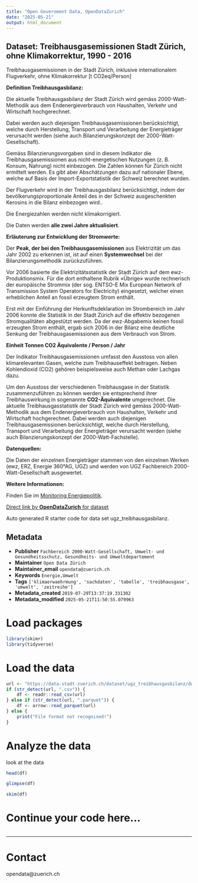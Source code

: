 ```yaml
---
title: "Open Government Data, OpenDataZurich"
date: "2025-05-21"
output: html_document
---
```


## Dataset: Treibhausgasemissionen Stadt Zürich, ohne Klimakorrektur, 1990 - 2016


Treibhausgasemissionen in der Stadt Zürich, inklusive internationalem Flugverkehr, ohne Klimakorrektur [t CO2eq/Person]


**Definition Treibhausgasbilanz:**


Die aktuelle Treibhausgasbilanz der Stadt Zürich wird gemäss 2000-Watt-Methodik aus dem Endenergieverbrauch von Haushalten, Verkehr und Wirtschaft hochgerechnet. 

Dabei werden auch diejenigen Treibhausgasemissionen berücksichtigt, welche durch Herstellung, Transport und Verarbeitung der Energieträger verursacht werden (siehe auch Bilanzierungskonzept der 2000-Watt-Gesellschaft).

 Gemäss Bilanzierungsvorgaben sind in diesem Indikator die Treibhausgasemissionen aus nicht-energetischen Nutzungen (z. B. Konsum, Nahrung) nicht einbezogen. Die Zahlen können für Zürich nicht ermittelt werden. Es gibt aber Abschätzungen dazu auf nationaler Ebene, welche auf Basis der Import-Exportstatistik der Schweiz berechnet wurden. 

Der Flugverkehr wird in der Treibhausgasbilanz berücksichtigt, indem der bevölkerungsproportionale Anteil des in der Schweiz ausgeschenkten Kerosins in die Bilanz einbezogen wird.. 

Die Energiezahlen werden nicht klimakorrigiert. 

Die Daten werden **alle zwei Jahre aktualisiert**.


[]()

**Erläuterung zur Entwicklung der Stromwerte:**


Der **Peak, der bei den Treibhausgasemissionen** aus Elektrizität um das Jahr 2002 zu erkennen ist, ist auf einen **Systemwechsel** bei der Bilanzierungsmethodik zurückzuführen.

Vor 2006 basierte die Elektrizitätsstatistik der Stadt Zürich auf dem ewz-Produktionsmix. Für die dort enthaltene Rubrik «Übrige» wurde rechnerisch der europäische Strommix (der sog. ENTSO-E Mix European Network of Transmission System Operators for Electricity) eingesetzt, welcher einen erheblichen Anteil an fossil erzeugtem Strom enthält. 

Erst mit der Einführung der Herkunftsdeklaration im Strombereich im Jahr 2006 konnte die Statistik in der Stadt Zürich auf die effektiv bezogenen Stromqualitäten abgestützt werden. Da der ewz-Abgabemix keinen fossil erzeugten Strom enthält, ergab sich 2006 in der Bilanz eine deutliche Senkung der Treibhausgasemissionen aus dem Verbrauch von Strom. 


[]()

**Einheit Tonnen CO2 Äquivalente / Person / Jahr**


Der Indikator Treibhausgasemissionen umfasst den Ausstoss von allen klimarelevanten Gasen, welche zum Treibhauseffekt beitragen. Neben Kohlendioxid (CO2) gehören beispielsweise auch Methan oder Lachgas dazu. 

Um den Ausstoss der verschiedenen Treibhausgase in der Statistik zusammenzuführen zu können werden sie entsprechend ihrer Treibhauswirkung in sogenannte **CO2-Äquivalente** umgerechnet. Die aktuelle Treibhausgasstatistik der Stadt Zürich wird gemäss 2000-Watt-Methodik aus dem Endenergieverbrauch von Haushalten, Verkehr und Wirtschaft hochgerechnet. Dabei werden auch diejenigen Treibhausgasemissionen berücksichtigt, welche durch Herstellung, Transport und Verarbeitung der Energieträger verursacht werden (siehe auch Bilanzierungskonzept der 2000-Watt-Fachstelle).



[](
)

**Datenquellen:**


Die Daten der einzelnen Energieträger stammen von den einzelnen Werken (ewz, ERZ, Energie 360°AG, UGZ) und werden von UGZ Fachbereich 2000-Watt-Gesellschaft ausgewertet.


[]()

**Weitere Informationen:**


Finden Sie im [Monitoring Energiepolitik](https://www.stadt-zuerich.ch/de/umwelt-und-energie/energie/planung-strategien/monitoring.html).


[]()



[Direct link by **OpenDataZurich** for dataset](https://data.stadt-zuerich.ch/dataset/ugz_treibhausgasbilanz)

Auto generated R starter code for data set ugz_treibhausgasbilanz.

## Metadata

- **Publisher** `Fachbereich 2000-Watt-Gesellschaft, Umwelt- und Gesundheitsschutz, Gesundheits- und Umweltdepartement`
- **Maintainer** `Open Data Zürich`
- **Maintainer_email** `opendata@zuerich.ch`
- **Keywords** `Energie,Umwelt`
- **Tags** `['klimaerwaehrmung', 'sachdaten', 'tabelle', 'treibhausgase', 'umwelt', 'zeitreihe']`
- **Metadata_created** `2019-07-29T13:37:19.331302`
- **Metadata_modified** `2025-05-21T11:50:55.079963`


# Load packages

```r
library(skimr)
library(tidyverse)
```

# Load the data

```r
url <- "https://data.stadt-zuerich.ch/dataset/ugz_treibhausgasbilanz/download/ugz_treibhausgasbilanz.csv"
if (str_detect(url, ".csv")) {
    df <- readr::read_csv(url)
} else if (str_detect(url, ".parquet")) {
    df <- arrow::read_parquet(url)
} else {
    print("File format not recognised!")
}
```

# Analyze the data

look at the data
```r
head(df)
```

```r
glimpse(df)
```

```r
skim(df)
```

# Continue your code here...

```r

```

------------------------------------------------------------------------

# Contact

opendata@zuerich.ch

